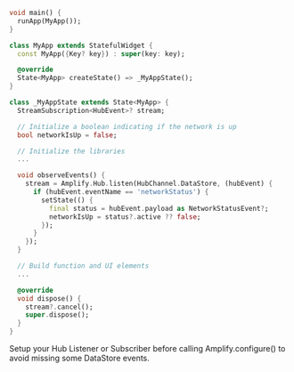 ```dart
void main() {
  runApp(MyApp());
}

class MyApp extends StatefulWidget {
  const MyApp({Key? key}) : super(key: key);

  @override
  State<MyApp> createState() => _MyAppState();
}

class _MyAppState extends State<MyApp> {
  StreamSubscription<HubEvent>? stream;

  // Initialize a boolean indicating if the network is up
  bool networkIsUp = false;

  // Initialize the libraries
  ...

  void observeEvents() {
    stream = Amplify.Hub.listen(HubChannel.DataStore, (hubEvent) {
      if (hubEvent.eventName == 'networkStatus') {
        setState(() {
          final status = hubEvent.payload as NetworkStatusEvent?;
          networkIsUp = status?.active ?? false;
        });
      }
    });
  }

  // Build function and UI elements
  ...

  @override
  void dispose() {
    stream?.cancel();
    super.dispose();
  }
}
```

<Callout>

Setup your Hub Listener or Subscriber before calling Amplify.configure() to avoid missing some DataStore events.

</Callout>
